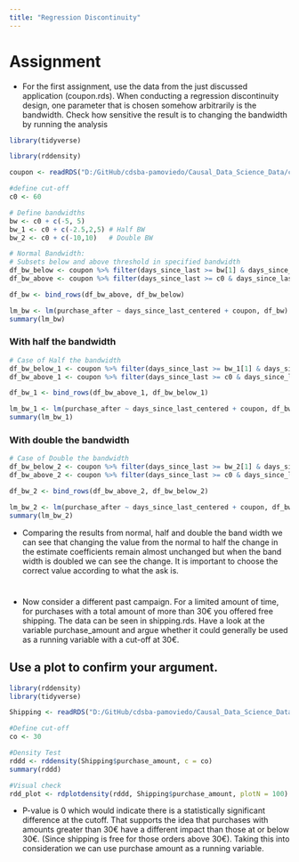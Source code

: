 ```yaml
---
title: "Regression Discontinuity"
---
```


# Assignment

*  For the first assignment, use the data from the just discussed application (coupon.rds). When conducting a regression discontinuity design, one parameter that is chosen somehow arbitrarily is the bandwidth. Check how sensitive the result is to changing the bandwidth by running the analysis

```r

library(tidyverse)

library(rddensity)

coupon <- readRDS("D:/GitHub/cdsba-pamoviedo/Causal_Data_Science_Data/coupon.rds")

#define cut-off
c0 <- 60

# Define bandwidths
bw <- c0 + c(-5, 5) 
bw_1 <- c0 + c(-2.5,2,5) # Half BW
bw_2 <- c0 + c(-10,10)   # Double BW

# Normal Bandwidth:
# Subsets below and above threshold in specified bandwidth
df_bw_below <- coupon %>% filter(days_since_last >= bw[1] & days_since_last < c0)
df_bw_above <- coupon %>% filter(days_since_last >= c0 & days_since_last <= bw[2])

df_bw <- bind_rows(df_bw_above, df_bw_below)

lm_bw <- lm(purchase_after ~ days_since_last_centered + coupon, df_bw)
summary(lm_bw)
```


###  With half the bandwidth

```r
# Case of Half the bandwidth
df_bw_below_1 <- coupon %>% filter(days_since_last >= bw_1[1] & days_since_last < c0)
df_bw_above_1 <- coupon %>% filter(days_since_last >= c0 & days_since_last <= bw_1[2])

df_bw_1 <- bind_rows(df_bw_above_1, df_bw_below_1)

lm_bw_1 <- lm(purchase_after ~ days_since_last_centered + coupon, df_bw_1)
summary(lm_bw_1)
```


###  With double the bandwidth

```r
# Case of Double the bandwidth
df_bw_below_2 <- coupon %>% filter(days_since_last >= bw_2[1] & days_since_last < c0)
df_bw_above_2 <- coupon %>% filter(days_since_last >= c0 & days_since_last <= bw_2[2])

df_bw_2 <- bind_rows(df_bw_above_2, df_bw_below_2)

lm_bw_2 <- lm(purchase_after ~ days_since_last_centered + coupon, df_bw_2)
summary(lm_bw_2)
```


*  Comparing the results from normal, half and double the band width we can see that changing the value from the normal to half the change in the estimate coefficients remain almost unchanged but when the band width is doubled we can see the change. It is important to choose the correct value according to what the ask is.

#  
*  Now consider a different past campaign. For a limited amount of time, for purchases with a total amount of more than 30€ you offered free shipping. The data can be seen in shipping.rds. Have a look at the variable purchase_amount and argue whether it could generally be used as a running variable with a cut-off at 30€.

## Use a plot to confirm your argument.

```r
library(rddensity)
library(tidyverse)

Shipping <- readRDS("D:/GitHub/cdsba-pamoviedo/Causal_Data_Science_Data/shipping.rds")

#Define cut-off
co <- 30

#Density Test
rddd <- rddensity(Shipping$purchase_amount, c = co)
summary(rddd)

#Visual check
rdd_plot <- rdplotdensity(rddd, Shipping$purchase_amount, plotN = 100)

```

*  P-value is 0 which would indicate there is a statistically significant difference at the cutoff. That supports the idea that purchases with amounts greater than 30€ have a different impact than those at or below 30€. (Since shipping is free for those orders above 30€). Taking this into consideration we can use purchase amount as a running variable. 